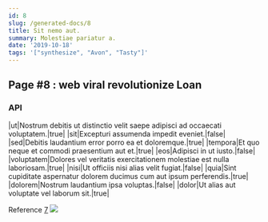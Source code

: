 ```yaml
---
id: 8
slug: /generated-docs/8
title: Sit nemo aut.
summary: Molestiae pariatur a.
date: '2019-10-18'
tags: '["synthesize", "Avon", "Tasty"]'
---
```


## Page #8 : web viral revolutionize Loan
### API

|ut|Nostrum debitis ut distinctio velit saepe adipisci ad occaecati voluptatem.|true|
|sit|Excepturi assumenda impedit eveniet.|false|
|sed|Debitis laudantium error porro ea et doloremque.|true|
|tempora|Et quo neque et commodi praesentium aut et.|true|
|eos|Adipisci in ut iusto.|false|
|voluptatem|Dolores vel veritatis exercitationem molestiae est nulla laboriosam.|true|
|nisi|Ut officiis nisi alias velit fugiat.|false|
|quia|Sint cupiditate aspernatur dolorem ducimus cum aut ipsum perferendis.|true|
|dolorem|Nostrum laudantium ipsa voluptas.|false|
|dolor|Ut alias aut voluptate vel laborum sit.|true|

Reference [7](/7)
![](/assets/cats-2.jpg)


